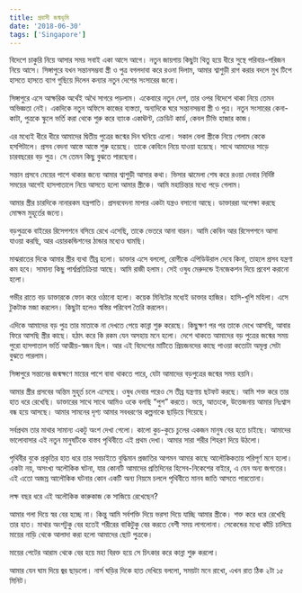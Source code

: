 ```yaml
---
title: প্রবাসী জন্মভূমি
date: '2018-06-30'
tags: ['Singapore']
---
```


বিদেশে চাকুরি নিয়ে আসার সময় সবাই একা আসে আগে। নতুন জায়গায় কিছুটা থিতু হয়ে ধীরে সুস্থে পরিবার-পরিজন নিয়ে আসে। সিঙ্গাপুরে যখন সন্তানসম্ভবা স্ত্রী ও পুত্র বগলদাবা করে রওনা দিলাম, আমার শ্বাশুড়ী রাগ করার বদলে মুখ টিপে হাসতে হাসতে ব্যাগ গুছিয়ে দিলেন কন্যার নতুন দেশের সংসারের জন্যে।

সিঙ্গাপুরে এসে আক্ষরিক অর্থেই অথৈ সাগরে পড়লাম। একেবারে নতুন দেশ, তার ওপর বিদেশে থাকা নিয়ে তেমন অভিজ্ঞতা নেই। একদিকে নতুন অফিসে কাজের ব্যস্ততা, অন্যদিকে ঘরে সন্তানসম্ভবা স্ত্রী ও পুত্র। নতুন সংসারের কেনা-কাটা, পুত্রকে স্কুলে ভর্তি করা থেকে শুরু করে ব্যাংক একাঊণ্ট, ক্রেডিট কার্ড, কেবল টিভি হাজার কাজ।

এর মধ্যেই ধীরে ধীরে আমাদের দ্বিতীয় পুত্রের জন্মের দিন ঘনিয়ে এলো। সকাল বেলা স্ত্রীকে নিয়ে গেলাম কেকে হসপিটালে। প্রসব বেদনা আস্তে আস্তে শুরু হয়েছে। তাকে কেবিনে নিয়ে যাওয়া হয়েছে। সাথে আমাদের সাড়ে চারবছরের বড় পুত্র। সে তেমন কিছু বুঝতে পারছেনা।

সন্তান প্রসবে মেয়ের পাশে থাকার জন্যে আমার শ্বাশুড়ী আসার কথা। ভিসার ঝামেলা শেষ করে রওয়া দেবার নির্দিষ্ট সময়ের আগেই হাসপাতালে নিয়ে আসতে হলো আমার স্ত্রীকে। আমি মহাচিন্তার মধ্যে পড়ে গেলাম।

আমার স্ত্রীর চারদিকে নানারকম যন্ত্রপাতি। প্রসববেদনা মাপার একটা যন্ত্রও বসানো আছে। ডাক্তাররা অপেক্ষা করছে মোক্ষম মুহূর্তের জন্যে।

বড়পুত্রকে বাইরের রিসেপশনে বসিয়ে রেখে এসেছি, তাকে ভেতরে আনা বারন। আমি কেবিন আর রিসেপশনে আসা যাওয়া করছি, আর এয়ারকন্ডিশনের ঠান্ডার মধ্যেও ঘামছি।

মাঝরাতের দিকে আমার স্ত্রীর ব্যথা তীব্র হলো। ডাক্তার এসে বললো, রোগীকে এপিডিউরাল দেবে কিনা, তাহলে প্রসব যন্ত্রণা কম হবে। সামান্য কিছু পার্শ্বপ্রতিক্রিয়া আছে। আমি রাজী হলাম। সেই ওষুধ মেরুদন্ডে ইনজেকশন দিয়ে প্রবেশ করানো হলো।

গভীর রাতে বড় ডাক্তারকে ফোন করে ওঠানো হলো। কয়েক মিনিটের মধ্যেই ডাক্তার হাজির। হাসি-খুশি মহিলা। এসে টুকটাক মজা করলেন। কিছুটা হলেও স্বস্তির পরিবেশ তৈরি করলেন।

এদিকে আমাদের বড় পুত্র তার মাতাকে না দেখতে পেয়ে কান্না শুরু করেছে। কিছুক্ষণ পর পর তাকে দেখে আসছি, আবার ফিরে আসছি স্ত্রীর কাছে। হঠাৎ করে কি রকম যেন অসহায় মনে হলো। দেশে থাকতে আমাদের বড় পুত্রের জন্মের সময় পুরো হাসপাতাল ভর্তি আত্মীয়-স্বজন ছিল। আর এই বিদেশের মাটিতে প্রিয়জনদের কাছে পাওয়া কতোটা অমূল্য সেটা বুঝতে পারলাম।

সিঙ্গাপুরে সন্তানের জন্মক্ষণে মায়ের পাশে বাবা থাকতে পারে, যেটা আমাদের বড়পুত্রের জন্মের সময় হয়নি।

আমার স্ত্রীর প্রসবের অন্তিম মুহূর্ত চলে এসেছে। ওষুধ দেবার পরেও সে তীব্র যন্ত্রণায় ছটফট করছে। আমি শক্ত করে তার হাত ধরে রেখেছি। ডাক্তারের সাথে সাথে আমিও ওকে বলছি “পুশ” করতে। ভয়ে, আতংকে, উত্তেজনায় আমার নিঃশ্বাস বন্ধ হয়ে আসছে। আমার সামনের দৃশ্য আমার সবধরণের কল্পনাকে ছাড়িয়ে গিয়েছে।

সর্বপ্রথম তার মাথার সামান্য একটু অংশ দেখা গেলো। কালো কুচ-কুচে চুলের একজন মানুষ বের হতে চাইছে। আমাদের ভালোবাসার এই নতুন মানুষটিকে বাস্তব পৃথিবীতে এই প্রথম দেখা। আমার সারা শরীর শিহরণ দিয়ে উঠলো।

পৃথিবীর বুকে প্রকৃতির হাত ধরে তার সবচাইতে বুদ্ধিমান প্রজাতির আগমন আমার কাছে আলৌকিকতায় পরিপূর্ণ মনে হলো। একটা নয়, অসংখ্য অলৌকিক ঘটনা, যার কোনটি আমাদের প্রতিদিনের হিসেব-নিকেশের বাইরে, এ যেন অন্য জগতের। এই এতো অজস্র আলৌকিক ঘটনার কোন একটি অন্য নিয়মে চললে পৃথিবীতে মানব জাতি আসতে পারতোনা।

লক্ষ বছর ধরে এই অলৌকিক কারুকাজ কে সাজিয়ে রেখেছেন?

আমার গলা দিয়ে স্বর বের হচ্ছে না। কিন্তু আমি সর্বশক্তি দিয়ে ভরসা দিয়ে যাচ্ছি আমার স্ত্রীকে। শক্ত করে ধরে রেখেছি তার হাত। মাথার অংশটুকু বের হতেই শরীরের বাকিটুকু বের করতে বেশী সময় লাগলোনা। সেকেন্ডের মধ্যে কাঁচি চালিয়ে মায়ের নাড়ি থেকে আলাদা করা হলো আমাদের ছোট পুত্রকে।

মায়ের পেটের আরাম থেকে বের হয়ে মহা বিরক্ত হয়ে সে চিৎকার করে কান্না শুরু করলো।

আমার যেন ঘাম দিয়ে জ্বর ছাড়লো। নার্স ঘড়ির দিকে হাত দেখিয়ে বললো, সময়টা মনে রাখো, এখন রাত ঠিক ২টা ১৫ মিনিট।
